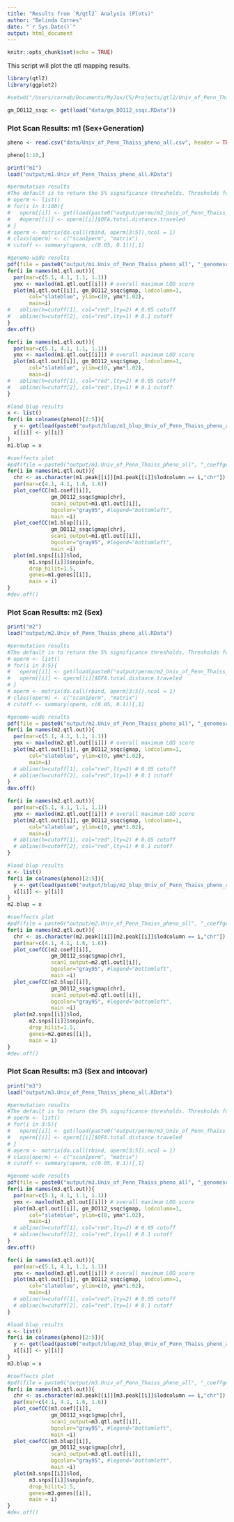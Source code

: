 ```yaml
---
title: "Results from `R/qtl2` Analysis (Plots)"
author: "Belinda Cornes"
date: "`r Sys.Date()`"
output: html_document
---
```


```r
knitr::opts_chunk$set(echo = TRUE)
```

This script will plot the qtl mapping results.

```r

library(qtl2)
library(ggplot2)

#setwd("/Users/corneb/Documents/MyJax/CS/Projects/qtl2/Univ_of_Penn_Thaiss/Thaiss/three.batches/Thaiss_workflowr_old")

gm_DO112_ssqc <- get(load("data/gm_DO112_ssqc.RData"))

```

### Plot Scan Results: m1 (Sex+Generation)
```r
pheno <- read.csv("data/Univ_of_Penn_Thaiss_pheno_all.csv", header = TRUE)

pheno[1:10,]

print("m1")
load("output/m1.Univ_of_Penn_Thaiss_pheno_all.RData")

#permutation results
#The default is to return the 5% significance thresholds. Thresholds for other (or for multiple) significance levels can be obtained via the alpha argument.
# operm <- list()
# for(i in 1:100){
#   operm[[i]] <- get(load(paste0("output/permu/m2_Univ_of_Penn_Thaiss_pheno_all_", colnames(pheno)[2], "_", i, ".RData")))
#   #operm[[i]] <- operm[[i]]$OFA.total.distance.traveled
# }
# operm <- matrix(do.call(rbind, operm[3:5]),ncol = 1)
# class(operm) <- c("scan1perm", "matrix")
# cutoff <- summary(operm, c(0.05, 0.1))[,1]

#genome-wide results
pdf(file = paste0("output/m1.Univ_of_Penn_Thaiss_pheno_all", "_genomescan.pdf"), width = 14)
for(i in names(m1.qtl.out)){
  par(mar=c(5.1, 4.1, 1.1, 1.1))
  ymx <- maxlod(m1.qtl.out[[i]]) # overall maximum LOD score
  plot(m1.qtl.out[[i]], gm_DO112_ssqc$gmap, lodcolumn=1,
       col="slateblue", ylim=c(0, ymx*1.02),
       main=i)
#   abline(h=cutoff[1], col="red",lty=2) # 0.05 cutoff
#   abline(h=cutoff[2], col="red",lty=1) # 0.1 cutoff
}
dev.off()

for(i in names(m1.qtl.out)){
  par(mar=c(5.1, 4.1, 1.1, 1.1))
  ymx <- maxlod(m1.qtl.out[[i]]) # overall maximum LOD score
  plot(m1.qtl.out[[i]], gm_DO112_ssqc$gmap, lodcolumn=1,
       col="slateblue", ylim=c(0, ymx*1.02),
       main=i)
#   abline(h=cutoff[1], col="red",lty=2) # 0.05 cutoff
#   abline(h=cutoff[2], col="red",lty=1) # 0.1 cutoff
}

#load blup results
x <- list()
for(i in colnames(pheno)[2:5]){
  y <- get(load(paste0("output/blup/m1_blup_Univ_of_Penn_Thaiss_pheno_all_",i,".RData")))
  x[[i]] <- y[[i]]
}
m1.blup = x

#coeffects plot
#pdf(file = paste0("output/m1.Univ_of_Penn_Thaiss_pheno_all", "_coeffgeneplot.pdf"), width = 14)
for(i in names(m1.qtl.out)){
  chr <- as.character(m1.peak[[i]][m1.peak[[i]]$lodcolumn == i,"chr"])
  par(mar=c(4.1, 4.1, 1.6, 1.6))
  plot_coefCC(m1.coef[[i]], 
              gm_DO112_ssqc$gmap[chr], 
              scan1_output=m1.qtl.out[[i]], 
              bgcolor="gray95", #legend="bottomleft", 
              main =i)
  plot_coefCC(m1.blup[[i]], 
              gm_DO112_ssqc$gmap[chr], 
              scan1_output=m1.qtl.out[[i]], 
              bgcolor="gray95", #legend="bottomleft", 
              main =i)
  plot(m1.snps[[i]]$lod, 
       m1.snps[[i]]$snpinfo, 
       drop_hilit=1.5, 
       genes=m1.genes[[i]],
       main = i)
}
#dev.off()
```

### Plot Scan Results: m2 (Sex)
```r

print("m2")
load("output/m2.Univ_of_Penn_Thaiss_pheno_all.RData")

#permutation results
#The default is to return the 5% significance thresholds. Thresholds for other (or for multiple) significance levels can be obtained via the alpha argument.
# operm <- list()
# for(i in 3:5){
#   operm[[i]] <- get(load(paste0("output/permu/m2_Univ_of_Penn_Thaiss_pheno_all_", colnames(pheno)[14], "_", i, ".RData")))
#   operm[[i]] <- operm[[i]]$OFA.total.distance.traveled
# }
# operm <- matrix(do.call(rbind, operm[3:5]),ncol = 1)
# class(operm) <- c("scan1perm", "matrix")
# cutoff <- summary(operm, c(0.05, 0.1))[,1]

#genome-wide results
pdf(file = paste0("output/m2.Univ_of_Penn_Thaiss_pheno_all", "_genomescan.pdf"), width = 14)
for(i in names(m2.qtl.out)){
  par(mar=c(5.1, 4.1, 1.1, 1.1))
  ymx <- maxlod(m2.qtl.out[[i]]) # overall maximum LOD score
  plot(m2.qtl.out[[i]], gm_DO112_ssqc$gmap, lodcolumn=1,
       col="slateblue", ylim=c(0, ymx*1.02),
       main=i)
  # abline(h=cutoff[1], col="red",lty=2) # 0.05 cutoff
  # abline(h=cutoff[2], col="red",lty=1) # 0.1 cutoff
}
dev.off()

for(i in names(m2.qtl.out)){
  par(mar=c(5.1, 4.1, 1.1, 1.1))
  ymx <- maxlod(m2.qtl.out[[i]]) # overall maximum LOD score
  plot(m2.qtl.out[[i]], gm_DO112_ssqc$gmap, lodcolumn=1,
       col="slateblue", ylim=c(0, ymx*1.02),
       main=i)
  # abline(h=cutoff[1], col="red",lty=2) # 0.05 cutoff
  # abline(h=cutoff[2], col="red",lty=1) # 0.1 cutoff
}

#load blup results
x <- list()
for(i in colnames(pheno)[2:5]){
  y <- get(load(paste0("output/blup/m2_blup_Univ_of_Penn_Thaiss_pheno_all_",i,".RData")))
  x[[i]] <- y[[i]]
}
m2.blup = x

#coeffects plot
#pdf(file = paste0("output/m2.Univ_of_Penn_Thaiss_pheno_all", "_coeffgeneplot.pdf"), width = 14)
for(i in names(m2.qtl.out)){
  chr <- as.character(m2.peak[[i]][m2.peak[[i]]$lodcolumn == i,"chr"])
  par(mar=c(4.1, 4.1, 1.6, 1.6))
  plot_coefCC(m2.coef[[i]], 
              gm_DO112_ssqc$gmap[chr], 
              scan1_output=m2.qtl.out[[i]], 
              bgcolor="gray95", #legend="bottomleft", 
              main =i)
  plot_coefCC(m2.blup[[i]], 
              gm_DO112_ssqc$gmap[chr], 
              scan1_output=m2.qtl.out[[i]], 
              bgcolor="gray95", #legend="bottomleft", 
              main =i)
  plot(m2.snps[[i]]$lod, 
       m2.snps[[i]]$snpinfo, 
       drop_hilit=1.5, 
       genes=m2.genes[[i]],
       main = i)
}
#dev.off()
```

### Plot Scan Results: m3 (Sex and intcovar)
```r
print("m3")
load("output/m3.Univ_of_Penn_Thaiss_pheno_all.RData")

#permutation results
#The default is to return the 5% significance thresholds. Thresholds for other (or for multiple) significance levels can be obtained via the alpha argument.
# operm <- list()
# for(i in 3:5){
#   operm[[i]] <- get(load(paste0("output/permu/m3_Univ_of_Penn_Thaiss_pheno_all_", colnames(pheno)[14], "_", i, ".RData")))
#   operm[[i]] <- operm[[i]]$OFA.total.distance.traveled
# }
# operm <- matrix(do.call(rbind, operm[3:5]),ncol = 1)
# class(operm) <- c("scan1perm", "matrix")
# cutoff <- summary(operm, c(0.05, 0.1))[,1]

#genome-wide results
pdf(file = paste0("output/m3.Univ_of_Penn_Thaiss_pheno_all", "_genomescan.pdf"), width = 14)
for(i in names(m3.qtl.out)){
  par(mar=c(5.1, 4.1, 1.1, 1.1))
  ymx <- maxlod(m3.qtl.out[[i]]) # overall maximum LOD score
  plot(m3.qtl.out[[i]], gm_DO112_ssqc$gmap, lodcolumn=1,
       col="slateblue", ylim=c(0, ymx*1.02),
       main=i)
  # abline(h=cutoff[1], col="red",lty=2) # 0.05 cutoff
  # abline(h=cutoff[2], col="red",lty=1) # 0.1 cutoff
}
dev.off()

for(i in names(m3.qtl.out)){
  par(mar=c(5.1, 4.1, 1.1, 1.1))
  ymx <- maxlod(m3.qtl.out[[i]]) # overall maximum LOD score
  plot(m3.qtl.out[[i]], gm_DO112_ssqc$gmap, lodcolumn=1,
       col="slateblue", ylim=c(0, ymx*1.02),
       main=i)
  # abline(h=cutoff[1], col="red",lty=2) # 0.05 cutoff
  # abline(h=cutoff[2], col="red",lty=1) # 0.1 cutoff
}

#load blup results
x <- list()
for(i in colnames(pheno)[2:5]){
  y <- get(load(paste0("output/blup/m3_blup_Univ_of_Penn_Thaiss_pheno_all_",i,".RData")))
  x[[i]] <- y[[i]]
}
m3.blup = x

#coeffects plot
#pdf(file = paste0("output/m3.Univ_of_Penn_Thaiss_pheno_all", "_coeffgeneplot.pdf"), width = 14)
for(i in names(m3.qtl.out)){
  chr <- as.character(m3.peak[[i]][m3.peak[[i]]$lodcolumn == i,"chr"])
  par(mar=c(4.1, 4.1, 1.6, 1.6))
  plot_coefCC(m3.coef[[i]], 
              gm_DO112_ssqc$gmap[chr], 
              scan1_output=m3.qtl.out[[i]], 
              bgcolor="gray95", #legend="bottomleft", 
              main =i)
  plot_coefCC(m3.blup[[i]], 
              gm_DO112_ssqc$gmap[chr], 
              scan1_output=m3.qtl.out[[i]], 
              bgcolor="gray95", #legend="bottomleft", 
              main =i)
  plot(m3.snps[[i]]$lod, 
       m3.snps[[i]]$snpinfo, 
       drop_hilit=1.5, 
       genes=m3.genes[[i]],
       main = i)
}
#dev.off()
```
